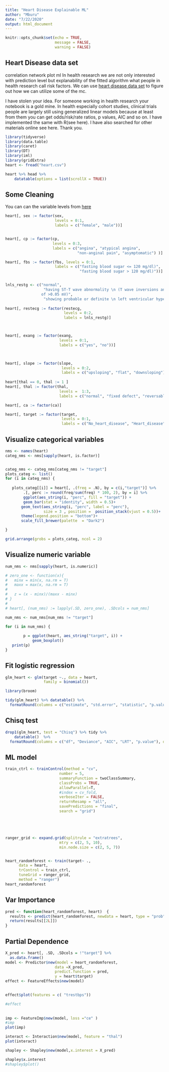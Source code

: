 ```yaml
---
title: "Heart Disease Explainable ML"
author: "Mburu"
date: "7/22/2020"
output: html_document
---
```


```r
knitr::opts_chunk$set(echo = TRUE, 
                      message = FALSE,
                      warning = FALSE)
```

## Heart Disease data set
correlation network plot ml
In health research we are not only interested with prediction level but explanability of the fitted algorithm what people in health research call risk factors. We can use  [heart disease data set](https://www.kaggle.com/ronitf/heart-disease-uci) to figure out how we can utilize some of the mc.

I have stolen your idea. For someone working in health research your notebook is a gold mine. In health especially cohort studies, clinical trials people are largely still using generalized linear models because at least from them you can get odds/risk/rate ratios, p values, AIC and so on. I have implemented the same with R(see here). I have also searched for other materials online see here. Thank you.

```r
library(tidyverse)
library(data.table)
library(caret)
library(DT)
library(iml)
library(gridExtra)
heart <- fread("heart.csv")

heart %>% head %>%
    datatable(options = list(scrollX = TRUE))


```


## Some Cleaning

You can can the variable levels from [here](https://archive.ics.uci.edu/ml/datasets/Heart+Disease)

```r
heart[, sex := factor(sex, 
                      levels = 0:1, 
                      labels = c("female", "male"))]


heart[, cp := factor(cp,
                     levels = 0:3,
                     labels = c("angina", "atypical angina",
                                "non-anginal pain", "asymptomatic") )]

heart[, fbs := factor(fbs, levels = 0:1,
                      labels = c("fasting blood sugar <= 120 mg/dl)",
                                 "fasting blood sugar > 120 mg/dl)"))]


lnls_restg <- c("normal", 
                 "having ST-T wave abnormality \n (T wave inversions and/or \n ST elevation or depression
                of >0.05 mV)", 
                 "showing probable or definite \n left ventricular hypertrophy \n by Estes' criteria")
 
heart[, restecg := factor(restecg,
                          levels = 0:2,
                          labels = lnls_restg)]



heart[, exang := factor(exang, 
                        levels = 0:1,
                        labels = c("yes", "no"))]


 
heart[, slope := factor(slope,
                         levels = 0:2,
                         labels = c("upsloping", "flat", "downsloping"))]
 
heart[thal == 0, thal := 1 ]
heart[, thal := factor(thal,
                        levels =  1:3,
                        labels = c("normal", "fixed defect", "reversable defect"))]

heart[, ca := factor(ca)]

heart[, target := factor(target,
                         levels = 0:1,
                         labels = c("No_heart_disease", "Heart_disease"))]

```


## Visualize categorical variables

```r
nms <- names(heart)
categ_nms <- nms[sapply(heart, is.factor)]


categ_nms <- categ_nms[categ_nms != "target"]
plots_categ <- list()
for (i in categ_nms) {
    
   plots_categ[[i]] = heart[, .(freq = .N), by = c(i,"target")] %>%
        .[, perc := round(freq/sum(freq) * 100, 2), by = i] %>%
        ggplot(aes_string(i, "perc", fill = "target")) +
        geom_bar(stat = "identity", width = 0.5)+
       geom_text(aes_string(i, "perc", label = "perc"),
                 size = 3 , position =  position_stack(vjust = 0.5))+
       theme(legend.position = "bottom")+
       scale_fill_brewer(palette  = "Dark2")

}

grid.arrange(grobs = plots_categ, ncol = 2)
```


## Visualize numeric variable

```r
num_nms <- nms[sapply(heart, is.numeric)]

# zero_one <- function(x){
#   minx = min(x, na.rm = T)
#   maxx = max(x, na.rm = T)
#   
#   z = (x - minx)/(maxx - minx)
# }
# 
# heart[, (num_nms) := lapply(.SD, zero_one), .SDcols = num_nms]

num_nms <- num_nms[num_nms != "target"]

for (i in num_nms) {
    
        p = ggplot(heart, aes_string("target", i)) +
            geom_boxplot()
   print(p)
}
```


## Fit logistic regression

```r
glm_heart <- glm(target ~., data = heart,
                 family = binomial())

library(broom)

tidy(glm_heart) %>% datatable() %>%
  formatRound(columns = c("estimate", "std.error", "statistic", "p.value"), digits = 4)
```


## Chisq test


```r
drop1(glm_heart, test = "Chisq") %>% tidy %>%
    datatable()  %>%
  formatRound(columns = c("df", "Deviance", "AIC", "LRT", "p.value"), digits = 4)
```


## ML model

```r

train_ctrl <- trainControl(method = "cv",
                        number = 5,
                        summaryFunction = twoClassSummary,
                        classProbs = TRUE,
                        allowParallel=T,
                        #index = cv_fold,
                        verboseIter = FALSE,
                        returnResamp = "all", 
                        savePredictions = "final", 
                        search = "grid")





ranger_grid <- expand.grid(splitrule = "extratrees",
                        mtry = c(2, 5, 10),
                        min.node.size = c(2, 5, 7))


heart_randomforest <- train(target~ .,
      data = heart,
      trControl = train_ctrl,
      tuneGrid = ranger_grid,
      method = "ranger")
heart_randomforest 
```
## Var Importance
```r
pred <- function(heart_randomforest, heart)  {
  results <- predict(heart_randomforest, newdata = heart, type = "prob")
  return(results[[2L]])
}
```

## Partial Dependence

```r
X_pred <- heart[, .SD, .SDcols = !"target"] %>%
  as.data.frame()
model <- Predictor$new(model = heart_randomforest, 
                      data =X_pred,
                      predict.function = pred,
                      y = heart$target)
effect <- FeatureEffects$new(model)

```

##

```r
effect$plot(features = c( "trestbps"))

#effect
```



##

```r
imp <- FeatureImp$new(model, loss ="ce" )
#imp
plot(imp)
```

```r
interact <- Interaction$new(model, feature = "thal")
plot(interact)
```


```r

shapley <- Shapley$new(model,x.interest = X_pred)

shapley$x.interest
#shapley$plot()
```




